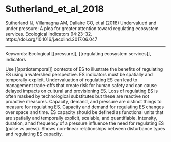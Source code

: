# Sutherland_et_al_2018

Sutherland IJ, Villamagna AM, Dallaire CO, et al (2018) Undervalued and under pressure: A plea for greater attention toward regulating ecosystem services. Ecological Indicators 94:23–32. https://doi.org/10.1016/j.ecolind.2017.06.047

---

Keywords: Ecological [[pressure]], [[regulating ecosystem services]], indicators	

Use [[spatiotemporal]] contexts of ES to illustrate the benefits of regulating ES using a watershed perspective. ES indicators must be spatially and temporally explicit. Undervaluation of regulating ES can lead to management trade-offs that create risk for human safety and can cause delayed impacts on cultural and provisioning ES. Loss of regulating ES is often masked by technological substitutes but these are reactive not proactive measures. Capacity, demand, and pressure are distinct things to measure for regulating ES. Capacity and demand for regulating ES changes over space and time. ES capacity should be defined as functional units that are spatially and temporally explicit, scalable, and quantifiable. Intensity, duration, anad frequency of a pressure influence the need for regulating ES (pulse vs press). Shows non-linear relationships between disturbance types and regulating ES capacity.
